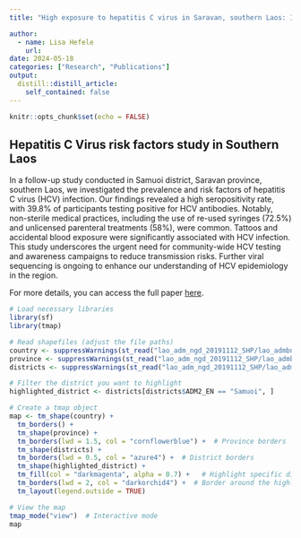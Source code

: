 ```yaml
---
title: "High exposure to hepatitis C virus in Saravan, southern Laos: Identification of several risk practices"

author:
  - name: Lisa Hefele
    url: 
date: 2024-05-18
categories: ["Research", "Publications"]
output:
  distill::distill_article:
    self_contained: false
---
```



```r
knitr::opts_chunk$set(echo = FALSE)
```



## Hepatitis C Virus risk factors study in Southern Laos

In a follow-up study conducted in Samuoi district, Saravan province, southern Laos, we investigated the prevalence and risk factors of hepatitis C virus (HCV) infection. Our findings revealed a high seropositivity rate, with 39.8% of participants testing positive for HCV antibodies. Notably, non-sterile medical practices, including the use of re-used syringes (72.5%) and unlicensed parenteral treatments (58%), were common. Tattoos and accidental blood exposure were significantly associated with HCV infection. This study underscores the urgent need for community-wide HCV testing and awareness campaigns to reduce transmission risks. Further viral sequencing is ongoing to enhance our understanding of HCV epidemiology in the region.

For more details, you can access the full paper [here](https://www.thelancet.com/journals/lanwpc/article/PIIS2666-6065(22)00247-4/fulltext).




```r

# Load necessary libraries
library(sf)
library(tmap)

# Read shapefiles (adjust the file paths)
country <- suppressWarnings(st_read("lao_adm_ngd_20191112_SHP/lao_admbnda_adm0_ngd_20191112.shp"))
province <- suppressWarnings(st_read("lao_adm_ngd_20191112_SHP/lao_admbnda_adm1_ngd_20191112.shp"))
districts <- suppressWarnings(st_read("lao_adm_ngd_20191112_SHP/lao_admbnda_adm2_ngd_20191112.shp"))

# Filter the district you want to highlight
highlighted_district <- districts[districts$ADM2_EN == "Samuoi", ]


```

```r

# Create a tmap object
map <- tm_shape(country) + 
  tm_borders() + 
  tm_shape(province) + 
  tm_borders(lwd = 1.5, col = "cornflowerblue") +  # Province borders
  tm_shape(districts) + 
  tm_borders(lwd = 0.5, col = "azure4") +  # District borders
  tm_shape(highlighted_district) + 
  tm_fill(col = "darkmagenta", alpha = 0.7) +   # Highlight specific district
  tm_borders(lwd = 2, col = "darkorchid4") +  # Border around the highlighted district
  tm_layout(legend.outside = TRUE)

# View the map
tmap_mode("view")  # Interactive mode
map


```










